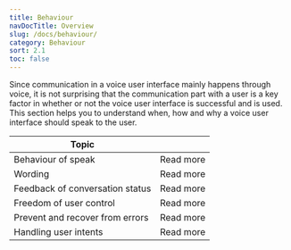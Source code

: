 ```yaml
---
title: Behaviour
navDocTitle: Overview
slug: /docs/behaviour/
category: Behaviour
sort: 2.1
toc: false
---
```


Since communication in a voice user interface mainly happens through voice, it is not surprising that the communication part with a user is a key factor in whether or not the voice user interface is successful and is used. This section helps you to understand when, how and why a voice user interface should speak to the user.

| Topic                           |                                                                              |
| ------------------------------- | ---------------------------------------------------------------------------- |
| Behaviour of speak              | <Link to="/docs/behaviour/behaviour-of-speak/">Read more</Link>              |
| Wording                         | <Link to="/docs/behaviour/wording/">Read more</Link>                         |
| Feedback of conversation status | <Link to="/docs/behaviour/feedback-of-conversation-status/">Read more</Link> |
| Freedom of user control         | <Link to="/docs/behaviour/freedom-of-user-control/">Read more</Link>         |
| Prevent and recover from errors | <Link to="/docs/behaviour/prevent-and-recover-from-errors/">Read more</Link> |
| Handling user intents           | <Link to="/docs/behaviour/handling-user-intents/">Read more</Link>           |
